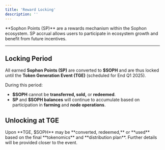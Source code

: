 ```yaml
---
title: 'Reward Locking'
description: ''
---
```


<Tip>
**Sophon Points (SP)** are a rewards mechanism within the Sophon ecosystem. SP accrual allows users to participate in ecosystem growth and benefit from future incentives.
</Tip>

---

## Locking Period

All earned **Sophon Points (SP)** are converted to **$SOPH** and are thus locked until the **Token Generation Event (TGE)** (scheduled for End Q1 2025).

During this period:

- **$SOPH** cannot be **transferred, sold,** or **redeemed**.
- **SP** and **$SOPH balances** will continue to accumulate based on participation in **farming** and **node operations**.

## Unlocking at TGE

<Warning>
Upon **TGE, $SOPH** may be **converted, redeemed,** or **used** based on the final **tokenomics** and **distribution plan**. Further details will be provided closer to the event.
</Warning>
